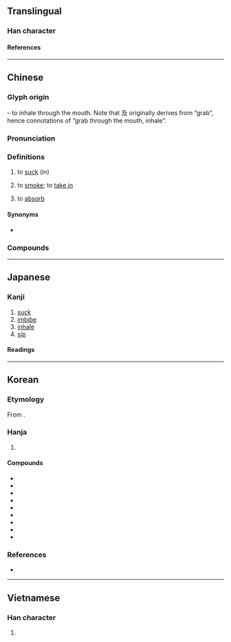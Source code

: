{{character info}}
{{character info|0x2F83D}}
==Translingual==

===Han character===
{{Han char|rn=30|rad=口|as=03|sn=6|four=67047|canj=RNHE|ids=⿰口及}}

====References====
{{Han ref|kx=0179.120|dkj=03372|dj=0397.060|hdz=10594.010|uh=5438}}

----

==Chinese==
{{zh-forms}}

===Glyph origin===
{{Han etym}}
{{Han compound|口|t1=mouth|及|ls=psc|c1=s|c2=p}} – to inhale through the mouth. Note that 及 originally derives from “grab”, hence connotations of “grab through the mouth, inhale”.

===Pronunciation===
{{zh-pron
|m=xī
|ma=y
|dg=щи1
|c=kap1
|ca=LL-Q9186-Justinrleung-吸.wav
|h=pfs=khip
|md=só̤h/ngék
|mn=ml:hip/ml,jj,tw:khip
|mn_note=hip - literary; khip - vernacular
|mn-t=kib4
|w=4xiq
|mc=y
|oc=y
|cat=v
}}

===Definitions===
{{zh-hanzi}}

# to [[suck]] (in)
#: {{zh-x|吸塵器|vacuum cleaner}}
# to [[smoke]]; to [[take in]]
#: {{zh-x|吸煙|to smoke cigarettes}}
#: {{zh-x|吸 大麻|to smoke marijuana}}
# to [[absorb]]
#: {{zh-x|吸油紙|facial oil blotting paper}}

====Synonyms====
* {{s|to smoke}} {{zh-l|抽}}

===Compounds===
{{zh-der|吸芽|吸引|吸納|吸熱反應|噓吸|呼吸器|吸力豁剌|吸器|外呼吸|吸熱玻璃|吸食|呼吸道|吸吮|吸聲材料|上呼吸道|吸入治療|吸水管|吸水力|咀吸口|吸管|呼吸運動|內呼吸|呼吸相通|吸入|吸振器|人工呼吸|吸菸|吸吸|吸氣|吸引力|吸鐵石|吮吸|吸塵器|吸盤|呼吸器官|呼吸|呼吸根|呼吸作用|吸附作用|吸收劑量|呼吸音|呼吸孔|呼吸吐納|吸墨紙|吸附|吸血鬼|吸血蟲|吸血蛭|吸膠|吸溼性|吸油煙機|吸收口|吸收|吸取|吸力|反吸|吸毒|吸風飲露|呼吸系統|敲骨吸髓|空吸|有氧呼吸|深呼吸|欻吸|肝吸蟲|肺呼吸|虹吸現象|餐風吸露|虹吸管|肺吸蟲|虹吸作用|血吸蟲病|血吸蟲|腹式呼吸}}

{{zh-cat|Elementary}}

----

==Japanese==

===Kanji===
{{ja-kanji|grade=6|rs=口03}}

# [[suck]]
# [[imbibe]]
# [[inhale]]
# [[sip]]

====Readings====
{{ja-readings
|goon=こう<こふ
|kanon=きゅう<きふ
|kun=す-う<す-ふ
}}

----

==Korean==

===Etymology===
From {{der|ko|ltc|-}} {{ltc-l|吸|id=1}}. {{hanja-hunmong|흡〮|hup|身體#상28B}}

===Hanja===
{{ko-hanja-search}}
{{ko-hanja|마시다|마실|흡}}

# {{hanja form of|흡|to [[drink]], [[suck]] [[in]], to [[inhale]], to [[attract]]}}

====Compounds====
{{der-top3|Compounds}}
* {{ko-l|호흡|呼吸}}
* {{ko-l|흡수|吸收}}
* {{ko-l|흡연|吸煙}}
* {{ko-l|흡착|吸着}}
* {{ko-l|흡입|吸入}}
* {{ko-l|흡인|吸引}}
* {{ko-l|흡광|吸光}}
* {{ko-l|흡혈|吸血}}
* {{ko-l|흡혈귀|吸血鬼}}
{{der-bottom}}

===References===
* {{R:hanjadoc|1112}}

----

==Vietnamese==

===Han character===
{{vi-readings|reading=[[cộp]], [[cạp]], [[hấp]], [[hớp]], [[húp]], [[hút]]|rs=口04}}

# {{rfdef|vi|sort=口04}}